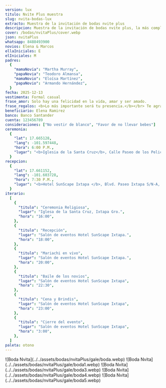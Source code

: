 ```yaml
---
version: lux
titulo: Nvite Plus muestra
slug: nvita-bodas-lux
extracto: Muestra de la invitación de bodas nvite plus
descripcion: Muestra de la invitación de bodas nvite plus, la más completa de las invitaciones que te ofrecemos.
cover: /bodas/nvitaPlus/cover.webp
json: nvitaPlus
whatsapp: 8488493900
novios: Elena & Marcos
ellaIniciales: E
elIniciales: M
padres:
  {
    "mamaNovia": "Martha Murray",
    "papaNovia": "Teodoro Almansa",
    "mamaNovio": "Eloísa Martínez",
    "papaNovio": "Armando Hernández",
  }
fecha: 2025-12-13
vestimenta: Formal casual
frase_amor: Solo hay una felicidad en la vida, amar y ser amado.
frase_regalos: <b>Lo más importante será tu presencia.</b></br> Te agradecemos si aparte nos deseas hacer un regalo en este día tan especial.
beneficiario: Elena Ramirez
banco: Banco Santander
cuenta: 123456789
consideraciones: ["No vestir de blanco", "Favor de no llevar bebes"]
ceremonia:
  {
    "lat": 17.665128,
    "lang": -101.597448,
    "hora": 6:00 P.M.,
    "lugar": "<b>Iglesia de la Santa Cruz</b>, Calle Paseo de los Pelicanos 40883, Ixtapa Gro. (frente a la Moraleja)",
  }
recepcion:
  {
    "lat": 17.661152,
    "lang": -101.603728,
    "hora": 7:30 P.M.,
    "lugar": "<b>Hotel SunScape Ixtapa </b>, Blvd. Paseo Ixtapa S/N-A, 40884 Zihuatanejo, Gro Blvd. Paseo Ixtapa S/N-A, 40884 Zihuatanejo, Gro.",
  }
iterario:
  [
    {
      "titulo": "Ceremonia Religiosa",
      "lugar": "Iglesa de la Santa Cruz, Ixtapa Gro.",
      "hora": "16:00",
    },
    {
      "titulo": "Recepción",
      "lugar": "Salón de eventos Hotel SunScape Ixtapa.",
      "hora": "18:00",
    },
    {
      "titulo": "Mariachi en vivo",
      "lugar": "Salón de eventos Hotel SunScape Ixtapa.",
      "hora": "20:00",
    },
    {
      "titulo": "Baile de los novios",
      "lugar": "Salón de eventos Hotel SunScape Ixtapa",
      "hora": "22:30",
    },
    {
      "titulo": "Cena y Brindis",
      "lugar": "Salón de eventos Hotel SunScape Ixtapa",
      "hora": "23:00",
    },
    {
      "titulo": "Cierre del evento",
      "lugar": "Salón de eventos Hotel SunScape Ixtapa",
      "hora": "3:00",
    },
  ]
paleta: otono
---
```




<section class="grid contenido">
  <Audio src="/bodas/nvitaPlus/love-story" />
</section>

<section class="grid pantalla">
  <Padres
    mamaNovia={frontmatter.padres.mamaNovia}
    papaNovia={frontmatter.padres.papaNovia}
    mamaNovio={frontmatter.padres.mamaNovio}
    papaNovio={frontmatter.padres.papaNovio}
  />
</section>



<Pases folder={frontmatter.json} client:load />
<ProgresoInvitados
  email="nvitaplusboda@nvita.me"
  porcentajeMostrarInvitados={20}
  frase="¡Ya casi completamos la lista de invitados!"
  mostrarSiempre={true}
/>

<section class="grid contenido">
  <Frase frase={frontmatter.frase_amor} />
</section>

<section class="grid contenido">
    <Encabezados texto="Nuestra Boda"/>
    <ParrafosLibres texto="Te damos los detalles del evento, el cual queremos disfrutemos juntos." />
</section>

<section class="grid contenido">
  <div class="bandejaLugares">
    <BloqueMapa
      encabezado="Ceremonia"
      dir={frontmatter.ceremonia.lugar}
      horario={frontmatter.ceremonia.hora}
      lat={frontmatter.ceremonia.lat}
      lng={frontmatter.ceremonia.lang}
      mapName="mapa1"
      icono="iglesia"
    />
    <BloqueMapa
      encabezado="Recepción"
      dir={frontmatter.recepcion.lugar}
      horario={frontmatter.recepcion.hora}
      lat={frontmatter.recepcion.lat}
      lng={frontmatter.recepcion.lang}
      mapName="mapa2"
      icono="espantasuegras"
    />
  </div>
</section>

<section class="grid pantalla" id="BaseItinerario">
  <Encabezados texto="Itinerario" />
  <Itinerario listado={frontmatter.iterario} />
</section>

<section class="grid pantalla flex margen-arriba-abajo">
  <Detalles lista={frontmatter.consideraciones} encabezado="Consideraciones" />
  <Detalles encabezado="Codigo de vestir" vestimenta={frontmatter.vestimenta} />
</section>

<section class="grid contenido">

  <Regalos
      frase={frontmatter.frase_regalos}
      beneficiario={frontmatter.beneficiario}
      banco={frontmatter.banco}
      cuenta={frontmatter.cuenta}
    />
</section>

<section class="grid contenido">
  <Contador fecha={frontmatter.fecha} />
</section>
<section class="grid pantalla">
  <Galeria>
    ![Boda Nvita](../../assets/bodas/nvitaPlus/gale/boda.webp) ![Boda
    Nvita](../../assets/bodas/nvitaPlus/gale/boda1.webp) ![Boda
    Nvita](../../assets/bodas/nvitaPlus/gale/boda3.webp) ![Boda
    Nvita](../../assets/bodas/nvitaPlus/gale/boda4.webp) ![Boda
    Nvita](../../assets/bodas/nvitaPlus/gale/boda5.webp)
  </Galeria>
</section>

<section class="grid contenido">
  <MensajeVip />
</section>

<Confirmacion
  whatsapp={frontmatter.whatsapp}
  dias_antes={15}
  version={frontmatter.version}
  tipoEvento="boda"
  client:only="react"
/>

<Ventas
  costo="1290"
  stripe="https://buy.stripe.com/5kA8yN0VK2rxgF27su"
  version={frontmatter.version}
  tipo="bodas"
/>
